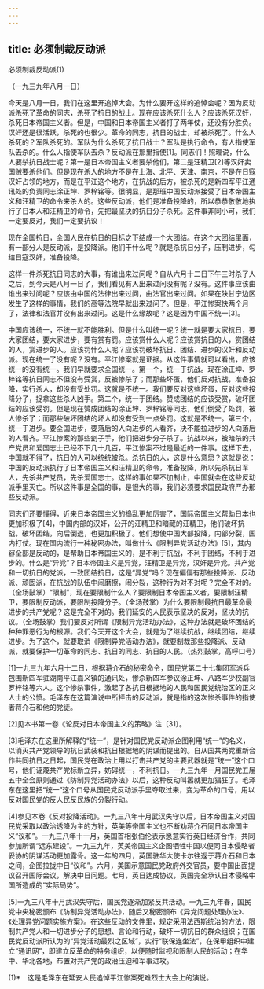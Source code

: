 ```yaml
---
---
---
```

title: 必须制裁反动派
---



必须制裁反动派(1)


（一九三九年八月一日）

今天是八月一日，我们在这里开追悼大会。为什么要开这样的追悼会呢？因为反动派杀死了革命的同志，杀死了抗日的战士。现在应该杀死什么人？应该杀死汉奸，杀死日本帝国主义者。但是，中国和日本帝国主义者打了两年仗，还没有分胜负。汉奸还是很活跃，杀死的也很少。革命的同志，抗日的战士，却被杀死了。什么人杀死的？军队杀死的。军队为什么杀死了抗日战士？军队是执行命令，有人指使军队去杀的。什么人指使军队去杀？反动派在那里指使[1]。同志们！照理说，什么人要杀抗日战士呢？第一是日本帝国主义者要杀他们，第二是汪精卫[2]等汉奸卖国贼要杀他们。但是现在杀人的地方不是在上海、北平、天津、南京，不是在日寇汉奸占领的地方，而是在平江这个地方，在抗战的后方，被杀死的是新四军平江通讯处的负责同志涂正坤、罗梓铭等。很明显，是那班中国反动派接受了日本帝国主义和汪精卫的命令来杀人的。这些反动派，他们是准备投降的，所以恭恭敬敬地执行了日本人和汪精卫的命令，先把最坚决的抗日分子杀死。这件事非同小可，我们一定要反对，我们一定要抗议！

现在全国抗日，全国人民在抗日的目标之下结成一个大团结。在这个大团结里面，有一部分人是反动派，是投降派。他们干什么呢？就是杀抗日分子，压制进步，勾结日寇汉奸，准备投降。

这样一件杀死抗日同志的大事，有谁出来过问呢？自从六月十二日下午三时杀了人之后，到今天是八月一日了，我们看见有人出来过问没有呢？没有。这件事应该由谁出来过问呢？应该由中国的法律出来过问，由法官出来过问。如果在陕甘宁边区发生了这样的事情，我们的高等法院早就出来过问了。但是，平江惨案快两个月了，法律和法官并没有出来过问。这是什么缘故呢？这是因为中国不统一[3]。

中国应该统一，不统一就不能胜利。但是什么叫统一呢？统一就是要大家抗日，要大家团结，要大家进步，要有赏有罚。应该赏什么人呢？应该赏抗日的人，赏团结的人，赏进步的人。应该罚什么人呢？应该罚破坏抗日、团结、进步的汉奸和反动派。现在统一了没有呢？没有。平江惨案就是证据。从这件事情就可以看出，应该统一的没有统一。我们早就要求全国统一。第一个，统一于抗战。现在涂正坤、罗梓铭等抗日同志不但没有受赏，反被惨杀了；而那些坏蛋，他们反对抗战，准备投降，实行杀人，却没有受处罚。这就是不统一。我们要反对这些坏蛋，反对这些投降分子，捉拿这些杀人凶手。第二个，统一于团结。赞成团结的应该受赏，破坏团结的应该受罚。但是现在赞成团结的涂正坤、罗梓铭等同志，他们倒受了处罚，被人惨杀了；而那些破坏团结的坏人却没有受到一点处罚。这就是不统一。第三个，统一于进步。要全国进步，要落后的人向进步的人看齐，决不能拉进步的人向落后的人看齐。平江惨案的那些刽子手，他们把进步分子杀了。抗战以来，被暗杀的共产党员和爱国志士已经不下几十几百，平江惨案不过是最近的一件事。这样下去，中国就不得了，抗日的人可以统统被杀。杀抗日的人，这是什么意思？这就是说：中国的反动派执行了日本帝国主义和汪精卫的命令，准备投降，所以先杀抗日军人，先杀共产党员，先杀爱国志士。这样的事如果不加制止，中国就会在这些反动派手里灭亡。所以这件事是全国的事，是很大的事，我们必须要求国民政府严办那些反动派。

同志们还要懂得，近来日本帝国主义的捣乱更加厉害了，国际帝国主义帮助日本也更加积极了[4]，中国内部的汉奸，公开的汪精卫和暗藏的汪精卫，他们破坏抗战，破坏团结，向后倒退，也更加积极了。他们想使中国大部投降，内部分裂，国内打仗。现在国内流行一种秘密办法，叫做什么《限制异党活动办法》[5]，其内容全部是反动的，是帮助日本帝国主义的，是不利于抗战，不利于团结，不利于进步的。什么是“异党”？日本帝国主义是异党，汪精卫是异党，汉奸是异党。共产党和一切抗日的党派，一致团结抗日，这是“异党”吗？现在偏偏有那些投降派、反动派、顽固派，在抗战的队伍中闹磨擦，闹分裂，这种行为对不对呢？完全不对的。（全场鼓掌）“限制”，现在要限制什么人？要限制日本帝国主义者，要限制汪精卫，要限制反动派，要限制投降分子。（全场鼓掌）为什么要限制最抗日最革命最进步的共产党呢？这是完全不对的。我们延安的人民表示坚决的反对，坚决的抗议。（全场鼓掌）我们要反对所谓《限制异党活动办法》，这种办法就是破坏团结的种种罪恶行为的根源。我们今天开这个大会，就是为了继续抗战，继续团结，继续进步。为了这个，就要取消《限制异党活动办法》，就要制裁那些投降派、反动派，就要保护一切革命的同志、抗日的同志、抗日的人民。（热烈鼓掌，高呼口号）

[1]一九三九年六月十二日，根据蒋介石的秘密命令，国民党第二十七集团军派兵包围新四军驻湖南平江嘉义镇的通讯处，惨杀新四军参议涂正坤、八路军少校副官罗梓铭等六人。这个惨杀事件，激起了各抗日根据地的人民和国民党统治区的正义人士的公愤。毛泽东在这篇演说中所抨击的反动派，就是指的这次惨杀事件的指使者蒋介石和他的党徒。

[2]见本书第一卷《论反对日本帝国主义的策略》注〔31〕。

[3]毛泽东在这里所解释的“统一”，是针对国民党反动派企图利用“统一”的名义，以消灭共产党领导的抗日武装和抗日根据地的阴谋而提出的。自从国共两党重新合作共同抗日之日起，国民党在政治上用以打击共产党的主要武器就是“统一”这个口号，他们诬蔑共产党标新立异，妨碍统一，不利抗日。一九三九年一月国民党五届五中全会原则通过《防制异党活动办法》以后，这种反动叫嚣就更加猖狂了。毛泽东在这里把“统一”这个口号从国民党反动派手里夺取过来，变为革命的口号，用以反对国民党的反人民反民族的分裂行动。

[4]参见本卷《反对投降活动》。一九三八年十月武汉失守以后，日本帝国主义对国民党采取以政治诱降为主的方针，英美等帝国主义也不断劝蒋介石同日本帝国主义“议和”。一九三八年十一月，英国首相张伯伦表示愿意实行英日经济合作，共同参加所谓“远东建设”。一九三九年，英美帝国主义企图牺牲中国以便同日本侵略者妥协的阴谋活动更加露骨。这一年的四月，英国驻华大使卡尔往返于蒋介石和日本之间，企图拉拢中日“议和”。六月，美国示意国民党政府外交官员，要中国出面提议召开国际会议，解决中日问题。七月，英日达成协议，英国完全承认日本侵略中国所造成的“实际局势”。



[5]一九三八年十月武汉失守后，国民党逐渐加紧反共活动。一九三九年春，国民党中央秘密颁布《防制异党活动办法》，随后又秘密颁布《异党问题处理办法》、《处理异党问题实施方案》。在这些反动的文件里，规定采用法西斯统治的方法，限制共产党人和一切进步分子的思想、言论和行动，破坏一切抗日的群众组织；在国民党反动派所认为的“异党活动最烈之区域”，实行“联保连坐法”，在保甲组织中建立“通讯网”，即建立反革命的特务组织，以便随时监视和限制人民的活动；在华中、华北各地，布置对共产党的政治压迫和军事进攻。



(1)*　这是毛泽东在延安人民追悼平江惨案死难烈士大会上的演说。
